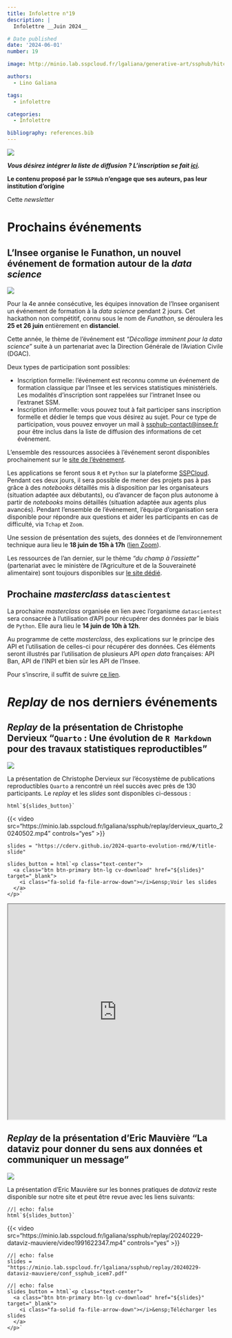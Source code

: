 ```yaml
---
title: Infolettre n°19
description: |
  Infolettre __Juin 2024__

# Date published
date: '2024-06-01'
number: 19

image: http://minio.lab.sspcloud.fr/lgaliana/generative-art/ssphub/hitchcock_robot.webp

authors:
  - Lino Galiana

tags:
  - infolettre

categories:
  - Infolettre

bibliography: references.bib
---
```


![](http://minio.lab.sspcloud.fr/lgaliana/generative-art/ssphub/infolettre18.png)


:::{.callout-tip}

__*Vous désirez intégrer la liste de diffusion ? L'inscription se fait [ici](https://framaforms.org/integration-reseau-des-data-scientists-1676407156).*__

**Le contenu proposé par le `SSPHub` n'engage que ses auteurs, pas leur institution d'origine**

::: 

Cette _newsletter_


# Prochains événements

## L'Insee organise le Funathon, un nouvel événement de formation autour de la _data science_

![](https://inseefrlab.github.io/funathon2024/img/best_image_funathon.png)

Pour la 4e année consécutive, les équipes innovation de l'Insee organisent un événement de formation à la _data science_ pendant 2 jours. Cet hackathon non compétitif, connu sous le nom de _Funathon_, se déroulera les **25 et 26 juin** entièrement en **distanciel**.

Cette année, le thème de l'événement est _"Décollage imminent pour la data science"_ suite à un partenariat avec la Direction Générale de l'Aviation Civile (DGAC).

Deux types de participation sont possibles:

- Inscription formelle: l'événement est reconnu comme un événement de formation classique par l'Insee et les services statistiques ministériels. Les modalités d'inscription sont rappelées sur l'intranet Insee ou l'extranet SSM.
- Inscription informelle: vous pouvez tout à fait participer sans inscription formelle et dédier le temps que vous désirez au sujet. Pour ce type de participation, vous pouvez envoyer un mail à <ssphub-contact@insee.fr> pour être inclus dans la liste de diffusion des informations de cet événement. 


L’ensemble des ressources associées à l’événement seront disponibles prochainement sur le [site de l’événement](https://inseefrlab.github.io/funathon2024/).

Les applications se feront sous `R` et `Python` sur la plateforme [SSPCloud](https://datalab.sspcloud.fr/home). Pendant ces deux jours, il sera possible de mener des projets pas à pas grâce à des _notebooks_ détaillés mis à disposition par les organisateurs (situation adaptée aux débutants), ou d’avancer de façon plus autonome à partir de _notebooks_ moins détaillés (situation adaptée aux agents plus avancés). Pendant l’ensemble de l’événement, l’équipe d’organisation sera disponible pour répondre aux questions et aider les participants en cas de difficulté, via `Tchap` et `Zoom`.

Une session de présentation des sujets, des données et de l’environnement technique aura lieu le __18 juin de 15h à 17h__ ([lien Zoom](https://insee-fr.zoom.us/j/98657886771?pwd=MTl6bUN2T3pRZ09PY3BnMHlMQ1VUUT09)).


Les ressources de l'an dernier, sur le thème _"du champ à l'assiette"_ (partenariat avec le ministère de l'Agriculture et de la Souveraineté alimentaire) sont toujours disponibles sur [le site dédié](https://inseefrlab.github.io/funathon2023/).


## Prochaine _masterclass_ `datascientest`


La prochaine _masterclass_ organisée en lien avec l'organisme `datascientest`
sera consacrée à l'utilisation d'API pour récupérer
des données par le biais de `Python`. Elle aura lieu le __14 juin de 10h à 12h__. 

Au programme de cette _masterclass_,
des explications sur le principe des API et l'utilisation de celles-ci pour récupérer des données. 
Ces éléments seront illustrés par l'utilisation de plusieurs API _open data_ françaises: API Ban, API de l'INPI et bien sûr les API de l'Insee. 

Pour s'inscrire, il suffit de suivre [ce lien](https://framaforms.org/inscription-aux-masterclass-datascientest-1695194241).


# _Replay_ de nos derniers événements

## _Replay_ de la présentation de Christophe Dervieux "`Quarto` : Une évolution de `R Markdown` pour des travaux statistiques reproductibles"

![](/talk/2024-05-02-quarto/quarto.png)

La présentation de Christophe Dervieux sur l'écosystème de publications reproductibles `Quarto` a rencontré un réel succès avec près de 130
participants.  Le _replay_ et les _slides_ sont
disponibles ci-dessous :

```ojs
html`${slides_button}`
```


{{< video src="https://minio.lab.sspcloud.fr/lgaliana/ssphub/replay/dervieux_quarto_20240502.mp4" controls="yes" >}}


```ojs
slides = "https://cderv.github.io/2024-quarto-evolution-rmd/#/title-slide"
```

```ojs
slides_button = html`<p class="text-center">
  <a class="btn btn-primary btn-lg cv-download" href="${slides}" target="_blank">
    <i class="fa-solid fa-file-arrow-down"></i>&ensp;Voir les slides
  </a>
</p>`
```

```{=html}
<div>
<iframe class="slide-deck" style="width: 100%; height: 500px" src="https://cderv.github.io/2024-quarto-evolution-rmd/#/title-slide/"></iframe>
</div>
```


## _Replay_ de la présentation d'Eric Mauvière "La dataviz pour donner du sens aux données et communiquer un message" 

![](/talk/2024-02-29-mauviere/mauviere.png)

La présentation d'Eric Mauvière sur les bonnes pratiques
de _dataviz_ reste disponible sur notre site et peut être revue avec les liens suivants:


```ojs
//| echo: false
html`${slides_button}`
```


{{< video src="https://minio.lab.sspcloud.fr/lgaliana/ssphub/replay/20240229-dataviz-mauviere/video1991622347.mp4" controls="yes" >}}


```ojs
//| echo: false
slides = "https://minio.lab.sspcloud.fr/lgaliana/ssphub/replay/20240229-dataviz-mauviere/conf_ssphub_icem7.pdf"
```

```ojs
//| echo: false
slides_button = html`<p class="text-center">
  <a class="btn btn-primary btn-lg cv-download" href="${slides}" target="_blank">
    <i class="fa-solid fa-file-arrow-down"></i>&ensp;Télécharger les slides
  </a>
</p>`
```


